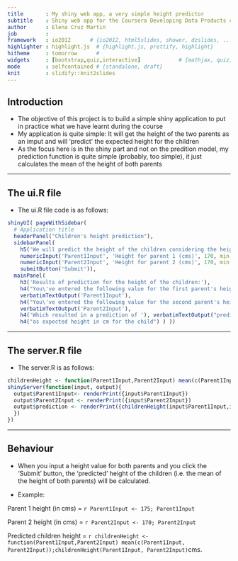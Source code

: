 ```yaml
---
title       : My shiny web app, a very simple height predictor
subtitle    : Shiny web app for the Coursera Developing Data Products course
author      : Elena Cruz Martin
job         : 
framework   : io2012      # {io2012, html5slides, shower, dzslides, ...}
highlighter : highlight.js  # {highlight.js, prettify, highlight}
hitheme     : tomorrow      # 
widgets     : [bootstrap,quiz,interactive]            # {mathjax, quiz, bootstrap}
mode        : selfcontained # {standalone, draft}
knit        : slidify::knit2slides
---
```



## Introduction
* The objective of this project is to build a simple shiny application to put in practice what we have learnt during the course
* My application is quite simple: It will get the height of the two parents as an imput and will 'predict' the expected height for the children
* As the focus here is in the shiny part and not on the predition model, my prediction function is quite simple (probably, too simple), it just calculates the mean of the height of both parents

---

## The ui.R file
* The ui.R file code is as follows: 

```r
shinyUI( pageWithSidebar(
  # Application title 
  headerPanel("Children's height prediction"),
  sidebarPanel(
    h5('We will predict the height of the children considering the height of the...'),
    numericInput('Parent1Input', 'Height for parent 1 (cms)', 170, min = 140, ...
    numericInput('Parent2Input', 'Height for parent 2 (cms)', 170, min = 140,...
    submitButton('Submit')),
  mainPanel(
    h3('Results of prediction for the height of the children:'),
    h4("You\'ve entered the following value for the first parent's height: "),
    verbatimTextOutput('Parent1Input'), 
    h4("You\'ve entered the following value for the second parent's height: "),
    verbatimTextOutput('Parent2Input'),
    h4('Which resulted in a prediction of '), verbatimTextOutput("prediction"), 
    h4("as expected height in cm for the child") ) ))
```

---

## The server.R file
* The server.R is as follows:

```r
childrenHeight <- function(Parent1Input,Parent2Input) mean(c(Parent1Input, Parent2Input))
shinyServer(function(input, output){
  output$Parent1Input<- renderPrint({input$Parent1Input})
  output$Parent2Input <- renderPrint({input$Parent2Input})
  output$prediction <- renderPrint({childrenHeight(input$Parent1Input,input$Parent2Input)
  })
})
```

---

## Behaviour


* When you input a height value for both parents and you click the 'Submit' button, the 'predicted' height of the children (i.e. the mean of the height of both parents) will be calculated.

* Example:

Parent 1 height (in cms) = `r Parent1Input <- 175; Parent1Input`

Parent 2 height (in cms) = `r Parent2Input <- 170; Parent2Input`

Predicted children height = `r childrenHeight <- function(Parent1Input,Parent2Input) mean(c(Parent1Input, Parent2Input));childrenHeight(Parent1Input, Parent2Input)`cms.






